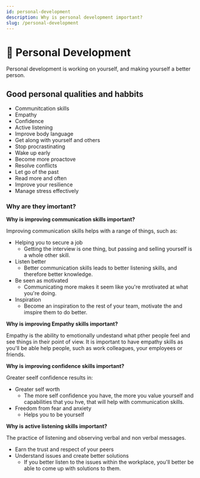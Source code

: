```yaml
---
id: personal-development
description: Why is personal development important?
slug: /personal-development
---
```


# 🧍 Personal Development


Personal development is working on yourself, and making yourself a better person. 

## Good personal qualities and habbits

- Communitcation skills
- Empathy
- Confidence
- Active listening
- Improve body language
- Get along with yourself and others
- Stop procrastinating
- Wake up early
- Become more proactove
- Resolve conflicts
- Let go of the past 
- Read more and often
- Improve your resilience
- Manage stress effectively

### Why are they imortant?

**Why is improving communication skills important?**


Improving communication skills helps with a range of things, such as: 

- Helping you to secure a job
    - Getting the interview is one thing, but passing and selling yourself is a whole other skill. 
- Listen better
    - Better communication skills leads to better listening skills, and therefore better knowledge. 
- Be seen as motivated
    - Communicating more makes it seem like you're mrotivated at what you're doing. 
- Inspiration
    - Become an inspiration to the rest of your team, motivate the and imspire them to do better. 



**Why is improving Empathy skills important?**


Empathy is the ability to emotionally undestand what pther people feel and see things in their point of view. It is important to have empathy skills as you'll be able help people, such as work colleagues, your employees or friends. 


**Why is improving confidence skills important?**


Greater seelf confidence results in:

- Greater self worth
    - The more self confidence you have, the more you value yourself and capabilities that you hve, that will help with communication skills. 
- Freedom from fear and anxiety
    - Helps you to be yourself


**Why is active listening skills important?**

The practice of listening and observing verbal and non verbal messages. 

- Earn the trust and respect of your peers
- Understand issues and create better solutions
    - If you better listen to the issues within the workplace, you'll better be able to come up with solutions to them. 


